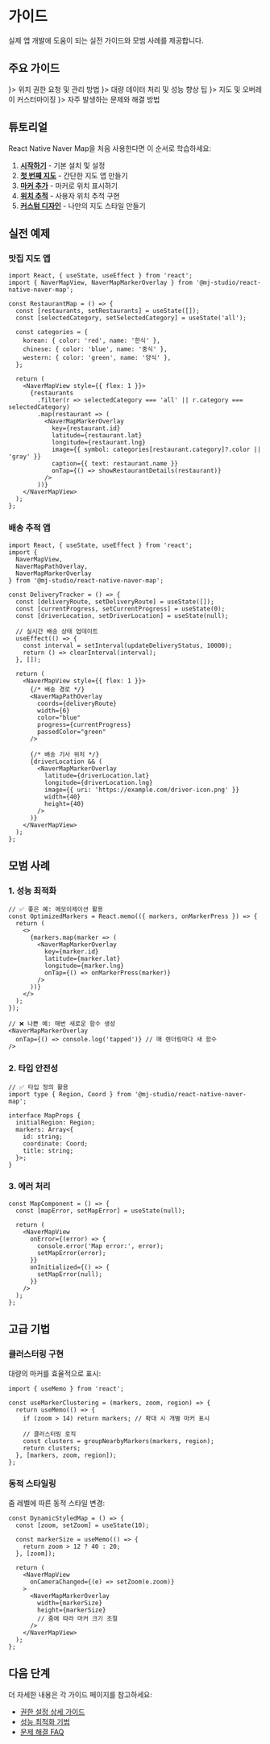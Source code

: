 
# 가이드

실제 앱 개발에 도움이 되는 실전 가이드와 모범 사례를 제공합니다.

## 주요 가이드

<Cards>
  <Card title="권한 설정" href="/guides/permissions" icon={<Shield className="w-6 h-6" />}>
    위치 권한 요청 및 관리 방법
  </Card>
  <Card title="성능 최적화" href="/guides/performance" icon={<Zap className="w-6 h-6" />}>
    대량 데이터 처리 및 성능 향상 팁
  </Card>
  <Card title="스타일링" href="/guides/styling" icon={<Palette className="w-6 h-6" />}>
    지도 및 오버레이 커스터마이징
  </Card>
  <Card title="문제 해결" href="/guides/troubleshooting" icon={<AlertTriangle className="w-6 h-6" />}>
    자주 발생하는 문제와 해결 방법
  </Card>
</Cards>

## 튜토리얼

React Native Naver Map을 처음 사용한다면 이 순서로 학습하세요:

1. **[시작하기](/getting-started)** - 기본 설치 및 설정
2. **[첫 번째 지도](/guides/first-map)** - 간단한 지도 앱 만들기
3. **[마커 추가](/guides/adding-markers)** - 마커로 위치 표시하기
4. **[위치 추적](/guides/location-tracking)** - 사용자 위치 추적 구현
5. **[커스텀 디자인](/guides/custom-design)** - 나만의 지도 스타일 만들기

## 실전 예제

### 맛집 지도 앱

```tsx
import React, { useState, useEffect } from 'react';
import { NaverMapView, NaverMapMarkerOverlay } from '@mj-studio/react-native-naver-map';

const RestaurantMap = () => {
  const [restaurants, setRestaurants] = useState([]);
  const [selectedCategory, setSelectedCategory] = useState('all');

  const categories = {
    korean: { color: 'red', name: '한식' },
    chinese: { color: 'blue', name: '중식' },
    western: { color: 'green', name: '양식' },
  };

  return (
    <NaverMapView style={{ flex: 1 }}>
      {restaurants
        .filter(r => selectedCategory === 'all' || r.category === selectedCategory)
        .map(restaurant => (
          <NaverMapMarkerOverlay
            key={restaurant.id}
            latitude={restaurant.lat}
            longitude={restaurant.lng}
            image={{ symbol: categories[restaurant.category]?.color || 'gray' }}
            caption={{ text: restaurant.name }}
            onTap={() => showRestaurantDetails(restaurant)}
          />
        ))}
    </NaverMapView>
  );
};
```

### 배송 추적 앱

```tsx
import React, { useState, useEffect } from 'react';
import {
  NaverMapView,
  NaverMapPathOverlay,
  NaverMapMarkerOverlay
} from '@mj-studio/react-native-naver-map';

const DeliveryTracker = () => {
  const [deliveryRoute, setDeliveryRoute] = useState([]);
  const [currentProgress, setCurrentProgress] = useState(0);
  const [driverLocation, setDriverLocation] = useState(null);

  // 실시간 배송 상태 업데이트
  useEffect(() => {
    const interval = setInterval(updateDeliveryStatus, 10000);
    return () => clearInterval(interval);
  }, []);

  return (
    <NaverMapView style={{ flex: 1 }}>
      {/* 배송 경로 */}
      <NaverMapPathOverlay
        coords={deliveryRoute}
        width={6}
        color="blue"
        progress={currentProgress}
        passedColor="green"
      />

      {/* 배송 기사 위치 */}
      {driverLocation && (
        <NaverMapMarkerOverlay
          latitude={driverLocation.lat}
          longitude={driverLocation.lng}
          image={{ uri: 'https://example.com/driver-icon.png' }}
          width={40}
          height={40}
        />
      )}
    </NaverMapView>
  );
};
```

## 모범 사례

### 1. 성능 최적화

```tsx
// ✅ 좋은 예: 메모이제이션 활용
const OptimizedMarkers = React.memo(({ markers, onMarkerPress }) => {
  return (
    <>
      {markers.map(marker => (
        <NaverMapMarkerOverlay
          key={marker.id}
          latitude={marker.lat}
          longitude={marker.lng}
          onTap={() => onMarkerPress(marker)}
        />
      ))}
    </>
  );
});

// ❌ 나쁜 예: 매번 새로운 함수 생성
<NaverMapMarkerOverlay
  onTap={() => console.log('tapped')} // 매 렌더링마다 새 함수
/>
```

### 2. 타입 안전성

```tsx
// ✅ 타입 정의 활용
import type { Region, Coord } from '@mj-studio/react-native-naver-map';

interface MapProps {
  initialRegion: Region;
  markers: Array<{
    id: string;
    coordinate: Coord;
    title: string;
  }>;
}
```

### 3. 에러 처리

```tsx
const MapComponent = () => {
  const [mapError, setMapError] = useState(null);

  return (
    <NaverMapView
      onError={(error) => {
        console.error('Map error:', error);
        setMapError(error);
      }}
      onInitialized={() => {
        setMapError(null);
      }}
    />
  );
};
```

## 고급 기법

### 클러스터링 구현

대량의 마커를 효율적으로 표시:

```tsx
import { useMemo } from 'react';

const useMarkerClustering = (markers, zoom, region) => {
  return useMemo(() => {
    if (zoom > 14) return markers; // 확대 시 개별 마커 표시

    // 클러스터링 로직
    const clusters = groupNearbyMarkers(markers, region);
    return clusters;
  }, [markers, zoom, region]);
};
```

### 동적 스타일링

줌 레벨에 따른 동적 스타일 변경:

```tsx
const DynamicStyledMap = () => {
  const [zoom, setZoom] = useState(10);

  const markerSize = useMemo(() => {
    return zoom > 12 ? 40 : 20;
  }, [zoom]);

  return (
    <NaverMapView
      onCameraChanged={(e) => setZoom(e.zoom)}
    >
      <NaverMapMarkerOverlay
        width={markerSize}
        height={markerSize}
        // 줌에 따라 마커 크기 조절
      />
    </NaverMapView>
  );
};
```

## 다음 단계

더 자세한 내용은 각 가이드 페이지를 참고하세요:

- [권한 설정 상세 가이드](/guides/permissions)
- [성능 최적화 기법](/guides/performance)
- [문제 해결 FAQ](/guides/troubleshooting)
